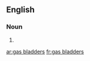 ==English==

===Noun===
{{head|en|noun plural form}}

# {{plural of|gas bladder|lang=en}}

[[ar:gas bladders]]
[[fr:gas bladders]]